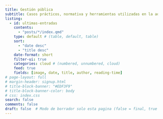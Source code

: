 ```yaml
---
title: Gestión pública
subtitle: Casos prácticos, normativa y herramientas utilizadas en la administración pública. Abordaremos temas como el uso de SIGA, SIAF, legislación vigente y experiencias en la gestión de recursos públicos.
listing:
  - id: ultimas-entradas
    contents: 
      - "posts/*/index.qmd"
    type: default # (table, default, table)
    sort: 
      - "date desc"
      - "title desc"
    date-format: short
    filter-ui: true
    categories: cloud # (numbered, unnumbered, cloud)
    feed: true
    fields: [image, date, title, author, reading-time]
# page-layout: full
# margin-header: signup.html
# title-block-banner: "#EDF3F9"
# title-block-banner-color: body
# css: index.css
search: false
comments: false
draft: false  # Modo de borrador solo esta pagina (false = final, true = borrador)
---
```


<script data-name="BMC-Widget" data-cfasync="false" src="https://cdnjs.buymeacoffee.com/1.0.0/widget.prod.min.js" data-id="achalmaedison" data-description="Support me on Buy me a coffee!" data-message="¡Apóyame con un café! ☕✨
Si disfrutas mis blogs y artículos sobre economía, finanzas y análisis de datos, tu apoyo me ayudará a seguir creando contenido de calidad. ¡Gracias por contribuir a este espacio de aprendizaje! 🚀📚" data-color="#FF5F5F" data-position="Right" data-x_margin="18" data-y_margin="18"></script>